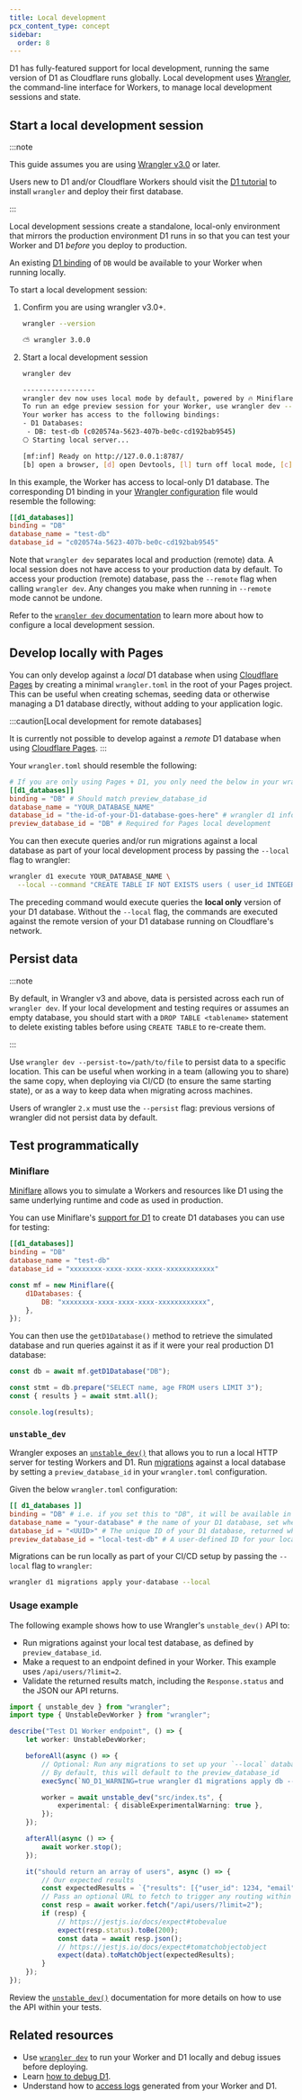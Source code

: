 ```yaml
---
title: Local development
pcx_content_type: concept
sidebar:
  order: 8
---
```


D1 has fully-featured support for local development, running the same version of D1 as Cloudflare runs globally. Local development uses [Wrangler](/workers/wrangler/install-and-update/), the command-line interface for Workers, to manage local development sessions and state.

## Start a local development session

:::note

This guide assumes you are using [Wrangler v3.0](https://blog.cloudflare.com/wrangler3/) or later.

Users new to D1 and/or Cloudflare Workers should visit the [D1 tutorial](/d1/get-started/) to install `wrangler` and deploy their first database.

:::

Local development sessions create a standalone, local-only environment that mirrors the production environment D1 runs in so that you can test your Worker and D1 _before_ you deploy to production.

An existing [D1 binding](/workers/wrangler/configuration/#d1-databases) of `DB` would be available to your Worker when running locally.

To start a local development session:

1. Confirm you are using wrangler v3.0+.

   ```sh
   wrangler --version
   ```

   ```sh output
   ⛅️ wrangler 3.0.0
   ```

2. Start a local development session

   ```sh
   wrangler dev
   ```

   ```sh output
   ------------------
   wrangler dev now uses local mode by default, powered by 🔥 Miniflare and 👷 workerd.
   To run an edge preview session for your Worker, use wrangler dev --remote
   Your worker has access to the following bindings:
   - D1 Databases:
   	- DB: test-db (c020574a-5623-407b-be0c-cd192bab9545)
   ⎔ Starting local server...

   [mf:inf] Ready on http://127.0.0.1:8787/
   [b] open a browser, [d] open Devtools, [l] turn off local mode, [c] clear console, [x] to exit
   ```

In this example, the Worker has access to local-only D1 database. The corresponding D1 binding in your [Wrangler configuration](/workers/wrangler/configuration) file would resemble the following:

```toml title="wrangler.toml"
[[d1_databases]]
binding = "DB"
database_name = "test-db"
database_id = "c020574a-5623-407b-be0c-cd192bab9545"
```

Note that `wrangler dev` separates local and production (remote) data. A local session does not have access to your production data by default. To access your production (remote) database, pass the `--remote` flag when calling `wrangler dev`. Any changes you make when running in `--remote` mode cannot be undone.

Refer to the [`wrangler dev` documentation](/workers/wrangler/commands/#dev) to learn more about how to configure a local development session.

## Develop locally with Pages

You can only develop against a _local_ D1 database when using [Cloudflare Pages](/pages/) by creating a minimal `wrangler.toml` in the root of your Pages project. This can be useful when creating schemas, seeding data or otherwise managing a D1 database directly, without adding to your application logic.

:::caution[Local development for remote databases]

It is currently not possible to develop against a _remote_ D1 database when using [Cloudflare Pages](/pages/).
:::

Your `wrangler.toml` should resemble the following:

```toml
# If you are only using Pages + D1, you only need the below in your wrangler.toml to interact with D1 locally.
[[d1_databases]]
binding = "DB" # Should match preview_database_id
database_name = "YOUR_DATABASE_NAME"
database_id = "the-id-of-your-D1-database-goes-here" # wrangler d1 info YOUR_DATABASE_NAME
preview_database_id = "DB" # Required for Pages local development
```

You can then execute queries and/or run migrations against a local database as part of your local development process by passing the `--local` flag to wrangler:

```bash
wrangler d1 execute YOUR_DATABASE_NAME \
  --local --command "CREATE TABLE IF NOT EXISTS users ( user_id INTEGER PRIMARY KEY, email_address TEXT, created_at INTEGER, deleted INTEGER, settings TEXT);"
```

The preceding command would execute queries the **local only** version of your D1 database. Without the `--local` flag, the commands are executed against the remote version of your D1 database running on Cloudflare's network.

## Persist data

:::note

By default, in Wrangler v3 and above, data is persisted across each run of `wrangler dev`. If your local development and testing requires or assumes an empty database, you should start with a `DROP TABLE <tablename>` statement to delete existing tables before using `CREATE TABLE` to re-create them.

:::

Use `wrangler dev --persist-to=/path/to/file` to persist data to a specific location. This can be useful when working in a team (allowing you to share) the same copy, when deploying via CI/CD (to ensure the same starting state), or as a way to keep data when migrating across machines.

Users of wrangler `2.x` must use the `--persist` flag: previous versions of wrangler did not persist data by default.

## Test programmatically

### Miniflare

[Miniflare](https://miniflare.dev/) allows you to simulate a Workers and resources like D1 using the same underlying runtime and code as used in production.

You can use Miniflare's [support for D1](https://miniflare.dev/storage/d1) to create D1 databases you can use for testing:

```toml
[[d1_databases]]
binding = "DB"
database_name = "test-db"
database_id = "xxxxxxxx-xxxx-xxxx-xxxx-xxxxxxxxxxxx"
```

```js
const mf = new Miniflare({
	d1Databases: {
		DB: "xxxxxxxx-xxxx-xxxx-xxxx-xxxxxxxxxxxx",
	},
});
```

You can then use the `getD1Database()` method to retrieve the simulated database and run queries against it as if it were your real production D1 database:

```js
const db = await mf.getD1Database("DB");

const stmt = db.prepare("SELECT name, age FROM users LIMIT 3");
const { results } = await stmt.all();

console.log(results);
```

### `unstable_dev`

Wrangler exposes an [`unstable_dev()`](/workers/wrangler/api/) that allows you to run a local HTTP server for testing Workers and D1. Run [migrations](/d1/reference/migrations/) against a local database by setting a `preview_database_id` in your `wrangler.toml` configuration.

Given the below `wrangler.toml` configuration:

```toml
[[ d1_databases ]]
binding = "DB" # i.e. if you set this to "DB", it will be available in your Worker at `env.DB`
database_name = "your-database" # the name of your D1 database, set when created
database_id = "<UUID>" # The unique ID of your D1 database, returned when you create your database or run `
preview_database_id = "local-test-db" # A user-defined ID for your local test database.
```

Migrations can be run locally as part of your CI/CD setup by passing the `--local` flag to `wrangler`:

```sh
wrangler d1 migrations apply your-database --local
```

### Usage example

The following example shows how to use Wrangler's `unstable_dev()` API to:

- Run migrations against your local test database, as defined by `preview_database_id`.
- Make a request to an endpoint defined in your Worker. This example uses `/api/users/?limit=2`.
- Validate the returned results match, including the `Response.status` and the JSON our API returns.

```ts
import { unstable_dev } from "wrangler";
import type { UnstableDevWorker } from "wrangler";

describe("Test D1 Worker endpoint", () => {
	let worker: UnstableDevWorker;

	beforeAll(async () => {
		// Optional: Run any migrations to set up your `--local` database
		// By default, this will default to the preview_database_id
		execSync(`NO_D1_WARNING=true wrangler d1 migrations apply db --local`);

		worker = await unstable_dev("src/index.ts", {
			experimental: { disableExperimentalWarning: true },
		});
	});

	afterAll(async () => {
		await worker.stop();
	});

	it("should return an array of users", async () => {
		// Our expected results
		const expectedResults = `{"results": [{"user_id": 1234, "email": "foo@example.com"},{"user_id": 6789, "email": "bar@example.com"}]}`;
		// Pass an optional URL to fetch to trigger any routing within your Worker
		const resp = await worker.fetch("/api/users/?limit=2");
		if (resp) {
			// https://jestjs.io/docs/expect#tobevalue
			expect(resp.status).toBe(200);
			const data = await resp.json();
			// https://jestjs.io/docs/expect#tomatchobjectobject
			expect(data).toMatchObject(expectedResults);
		}
	});
});
```

Review the [`unstable_dev()`](/workers/wrangler/api/#usage) documentation for more details on how to use the API within your tests.

## Related resources

- Use [`wrangler dev`](/workers/wrangler/commands/#dev) to run your Worker and D1 locally and debug issues before deploying.
- Learn [how to debug D1](/d1/observability/debug-d1/).
- Understand how to [access logs](/workers/observability/logs/) generated from your Worker and D1.
